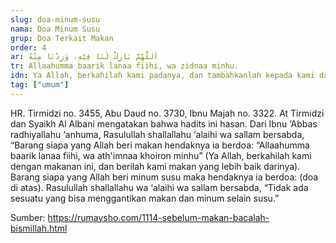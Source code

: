 ```yaml
---
slug: doa-minum-susu
nama: Doa Minum Susu
grup: Doa Terkait Makan
order: 4
ar: اَللَّهُمَّ بَارِكْ لَنَا فِيْهِ، وَزِدْنَا مِنْهُ
tr: Allaahumma baarik lanaa fiihi, wa zidnaa minhu.
idn: Ya Allah, berkahilah kami padanya, dan tambahkanlah kepada kami darinya.
tag: ["umum"]
---
```


HR. Tirmidzi no. 3455, Abu Daud no. 3730, Ibnu Majah no. 3322. At Tirmidzi dan Syaikh Al Albani mengatakan bahwa hadits ini hasan.
Dari Ibnu ‘Abbas radhiyallahu ‘anhuma, Rasulullah shallallahu ‘alaihi wa sallam bersabda, “Barang siapa yang Allah beri makan hendaknya ia berdoa: “Allaahumma baarik lanaa fiihi, wa ath'imnaa khoiron minhu” (Ya Allah, berkahilah kami dengan makanan ini, dan berilah kami makan yang lebih baik darinya). Barang siapa yang Allah beri minum susu maka hendaknya ia berdoa: (doa di atas). Rasulullah shallallahu wa ‘alaihi wa sallam bersabda, “Tidak ada sesuatu yang bisa menggantikan makan dan minum selain susu.”


Sumber: https://rumaysho.com/1114-sebelum-makan-bacalah-bismillah.html
